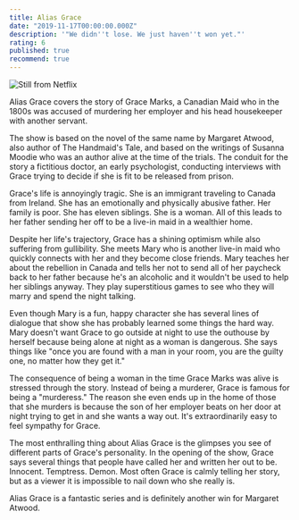 ```yaml
---
title: Alias Grace
date: "2019-11-17T00:00:00.000Z"
description: '"We didn''t lose. We just haven''t won yet."'
rating: 6
published: true
recommend: true
---
```


![Still from Netflix](./Alias-Grace.webp)

Alias Grace covers the story of Grace Marks, a Canadian Maid who in the 1800s was accused of murdering her employer and his head housekeeper with another servant.

The show is based on the novel of the same name by Margaret Atwood, also author of The Handmaid's Tale, and based on the writings of Susanna Moodie who was an author alive at the time of the trials. The conduit for the story a fictitious doctor, an early psychologist, conducting interviews with Grace trying to decide if she is fit to be released from prison.

Grace's life is annoyingly tragic. She is an immigrant traveling to Canada from Ireland. She has an emotionally and physically abusive father. Her family is poor. She has eleven siblings. She is a woman. All of this leads to her father sending her off to be a live-in maid in a wealthier home.

Despite her life's trajectory, Grace has a shining optimism while also suffering from gullibility. She meets Mary who is another live-in maid who quickly connects with her and they become close friends. Mary teaches her about the rebellion in Canada and tells her not to send all of her paycheck back to her father because he's an alcoholic and it wouldn't be used to help her siblings anyway. They play superstitious games to see who they will marry and spend the night talking.

Even though Mary is a fun, happy character she has several lines of dialogue that show she has probably learned some things the hard way. Mary doesn't want Grace to go outside at night to use the outhouse by herself because being alone at night as a woman is dangerous. She says things like "once you are found with a man in your room, you are the guilty one, no matter how they get it."

The consequence of being a woman in the time Grace Marks was alive is stressed through the story. Instead of being a murderer, Grace is famous for being a "murderess." The reason she even ends up in the home of those that she murders is because the son of her employer beats on her door at night trying to get in and she wants a way out. It's extraordinarily easy to feel sympathy for Grace.

The most enthralling thing about Alias Grace is the glimpses you see of different parts of Grace's personality. In the opening of the show, Grace says several things that people have called her and written her out to be. Innocent. Temptress. Demon. Most often Grace is calmly telling her story, but as a viewer it is impossible to nail down who she really is.

Alias Grace is a fantastic series and is definitely another win for Margaret Atwood.
